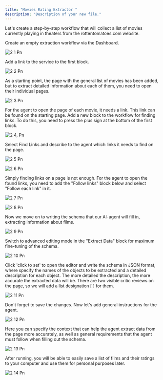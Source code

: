 ```yaml
---
title: "Movies Rating Extractor "
description: "Description of your new file."
---
```


Let's create a step-by-step workflow that will collect a list of movies currently playing in theaters from the rottentomatoes.com website.

Create an empty extraction workflow via the Dashboard.

![2 1 Pn](/Guides/imgs/2-1.png)

Add a link to the service to the first block.

![2 2 Pn](/Guides/imgs/2-2.png)

As a starting point, the page with the general list of movies has been added, but to extract detailed information about each of them, you need to open their individual pages.

![2 3 Pn](/Guides/imgs/2-3.png)

For the agent to open the page of each movie, it needs a link. This link can be found on the starting page. Add a new block to the workflow for finding links. To do this, you need to press the plus sign at the bottom of the first block.

![2 4, Pn](/Guides/imgs/2-4,.png)

Select Find Links and describe to the agent which links it needs to find on the page.

![2 5 Pn](/Guides/imgs/2-5.png)

![2 6 Pn](/Guides/imgs/2-6.png)

Simply finding links on a page is not enough. For the agent to open the found links, you need to add the "Follow links" block below and select "Follow each link" in it.

![2 7 Pn](/Guides/imgs/2-7.png)

![2 8 Pn](/Guides/imgs/2-8.png)

Now we move on to writing the schema that our AI-agent will fill in, extracting information about films.

![2 9 Pn](/Guides/imgs/2-9.png)

Switch to advanced editing mode in the "Extract Data" block for maximum fine-tuning of the schema.

![2 10 Pn](/Guides/imgs/2-10.png)

Click 'click to set' to open the editor and write the schema in JSON format, where specify the names of the objects to be extracted and a detailed description for each object.
The more detailed the description, the more accurate the extracted data will be. There are two visible critic reviews on the page, so we will add a list designation [ ] for them.

![2 11 Pn](/Guides/imgs/2-11.png)

Don't forget to save the changes. Now let's add general instructions for the agent.

![2 12 Pn](/Guides/imgs/2-12.png)

Here you can specify the context that can help the agent extract data from the page more accurately, as well as general requirements that the agent must follow when filling out the schema.

![2 13 Pn](/Guides/imgs/2-13.png)

After running, you will be able to easily save a list of films and their ratings to your computer and use them for personal purposes later.

![2 14 Pn](/Guides/imgs/2-14.png)